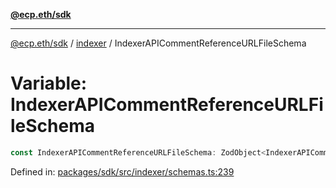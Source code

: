 [**@ecp.eth/sdk**](../../index.mdx)

***

[@ecp.eth/sdk](/sdk-reference/index.mdx) / [indexer](/sdk-reference/indexer/index.mdx) / IndexerAPICommentReferenceURLFileSchema

# Variable: IndexerAPICommentReferenceURLFileSchema

```ts
const IndexerAPICommentReferenceURLFileSchema: ZodObject<IndexerAPICommentReferenceURLFileSchemaType>;
```

Defined in: [packages/sdk/src/indexer/schemas.ts:239](https://github.com/ecp-eth/comments-monorepo/blob/main/packages/sdk/src/indexer/schemas.ts#L239)
